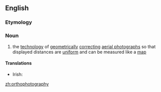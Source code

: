 ==English==
{{wikipedia}}
===Etymology===
{{prefix|ortho|photography}}

===Noun===
{{en-noun|-}}

# {{photography}} the [[technology]] of [[geometrically]] [[correct]]ing [[aerial photographs]] so that displayed distances are [[uniform]] and can be measured like a [[map]]

====Translations====
{{trans-top|the technology of correcting aerial photographs so that displayed distances are uniform and can be measured like a map}}
* Irish: {{t|ga|ortafótagrafaíocht|f}}
{{trans-mid}}
{{trans-bottom}}

[[zh:orthophotography]]